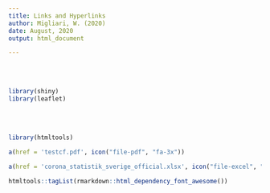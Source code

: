 ```yaml
---
title: Links and Hyperlinks
author: Migliari, W. (2020)
date: August, 2020
output: html_document

---
```

\
\
```r


library(shiny)
library(leaflet)

```
\
\
```r

library(htmltools)

a(href = 'testcf.pdf', icon("file-pdf", "fa-3x")) 

a(href = 'corona_statistik_sverige_official.xlsx', icon("file-excel", "fa-3x"))

```


```r
htmltools::tagList(rmarkdown::html_dependency_font_awesome())

```

[<i class="fab fa-r-project fa-2x"></i>](https://rpubs.com/wemigliari)

[<i class="far fa-file-pdf fa-2x"></i>](testcf.pdf)

[<i class="fas fa-file-excel fa-2x"></i>](corona_statistik_sverige_official.xlsx)

<div style="font-size: 24px;">
  <i class="fas fa-camera fa-xs"></i> 
  <i class="fas fa-camera fa-sm"></i>
  <i class="fas fa-camera fa-lg"></i>
  <i class="fas fa-camera fa-2x"></i>
  <i class="fas fa-camera fa-3x"></i>
  <i class="fas fa-camera fa-5x"></i>
  <i class="fas fa-camera fa-7x"></i>
  <i class="fas fa-camera fa-10x"></i>
</div>
